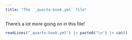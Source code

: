 ```yaml
---
title: "The `_quarto-book.yml` file"
---
```


There's a lot more going on in this file!

```r
readLines("_quarto-book.yml") |> paste0("\n") |> cat() 
```


